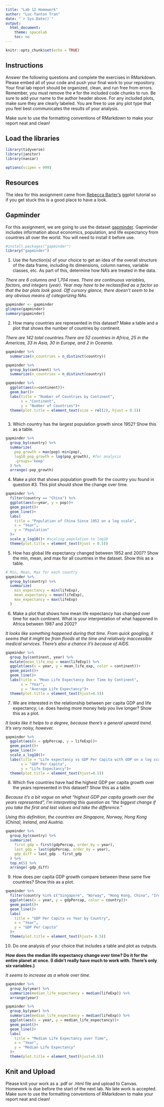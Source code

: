 ---
title: "Lab 12 Homework"
author: "Luc-Tanton Tran"
date: "`r Sys.Date()`"
output:
  html_document:
    theme: spacelab
    toc: no
---

```{r setup, include=FALSE}
knitr::opts_chunk$set(echo = TRUE)
```

## Instructions
Answer the following questions and complete the exercises in RMarkdown. Please embed all of your code and push your final work to your repository. Your final lab report should be organized, clean, and run free from errors. Remember, you must remove the `#` for the included code chunks to run. Be sure to add your name to the author header above. For any included plots, make sure they are clearly labeled. You are free to use any plot type that you feel best communicates the results of your analysis.  

Make sure to use the formatting conventions of RMarkdown to make your report neat and clean!  

## Load the libraries
```{r message=FALSE, warning=FALSE}
library(tidyverse)
library(janitor)
library(naniar)
``` 

```{r}
options(scipen = 999)
```

## Resources
The idea for this assignment came from [Rebecca Barter's](http://www.rebeccabarter.com/blog/2017-11-17-ggplot2_tutorial/) ggplot tutorial so if you get stuck this is a good place to have a look.  

## Gapminder
For this assignment, we are going to use the dataset [gapminder](https://cran.r-project.org/web/packages/gapminder/index.html). Gapminder includes information about economics, population, and life expectancy from countries all over the world. You will need to install it before use.  
```{r}
#install.packages("gapminder")
library("gapminder")
```

1. Use the function(s) of your choice to get an idea of the overall structure of the data frame, including its dimensions, column names, variable classes, etc. As part of this, determine how NA's are treated in the data.   

*There are 6 columns and 1,704 rows. There are continuous variables, factors, and integers (year). Year may have to be reclassified as a factor so that the bar plots look good. Off cursory glance, there doesn't seem to be any obvious means of categorizing NAs.*
```{r}
gapminder <- gapminder
glimpse(gapminder)
summary(gapminder)
```

2. How many countries are represented in this dataset? Make a table and a plot that shows the number of countries by continent.  

*There are 142 total countries.There are 52 countries in Africa, 25 in the Americas, 33 in Asia, 30 in Europe, and 2 in Oceania.*
```{r}
gapminder %>% 
  summarize(n_countries = n_distinct(country))

gapminder %>% 
  group_by(continent) %>% 
  summarize(n_countries = n_distinct(country))

gapminder %>% 
  ggplot(aes(x=continent))+
  geom_bar()+
  labs(title = "Number of Countries by Continent",
       x = "Continent",
       y = "Number of Countries")+
  theme(plot.title = element_text(size = rel(2), hjust = 0.5))
  
```

3. Which country has the largest population growth since 1952? Show this as a table.  
```{r}
gapminder %>% 
  group_by(country) %>% 
  summarize(
    pop_growth = max(pop)-min(pop),
    log10_pop_growth = log(pop_growth), #for analysis
    .groups='keep'
  ) %>% 
  arrange(-pop_growth)
```


4. Make a plot that shows population growth for the country you found in question #3. This plot should show the change over time.  
```{r}
gapminder %>% 
  filter(country == "China") %>% 
  ggplot(aes(x=year, y = pop))+
  geom_point()+
  geom_line()+
  labs(
    title = "Population of China Since 1952 on a log scale",
    x = "Year",
    y = "Population"
  )+
  scale_y_log10()+ #scaling population to log10
  theme(plot.title = element_text(hjust = 0.5))
```

5. How has global life expectancy changed between 1952 and 2007? Show the min, mean, and max for all countries in the dataset. Show this as a table.  
```{r}
# Min, Mean, Max for each country
gapminder %>% 
  group_by(country) %>% 
  summarize(
    min_expectancy = min(lifeExp),
    mean_expectancy = mean(lifeExp),
    max_expectancy = max(lifeExp)
  )
```

6. Make a plot that shows how mean life expectancy has changed over time for each continent. What is your interpretation of what happened in Africa between 1987 and 2002?  

*It looks like something happened during that time. From quick googling, it seems that it might be from floods at the time and relatively inaccessible medical services. There's also a chance it's because of AIDS.*
```{r}
gapminder %>% 
  group_by(continent, year) %>% 
  mutate(mean_life_exp = mean(lifeExp)) %>% 
  ggplot(aes(x = year, y = mean_life_exp, color = continent))+
  geom_point()+
  geom_line()+
  labs(title = "Mean Life Expectancy Over Time by Continent",
       x = "Year",
       y = "Average Life Expectancy")+
  theme(plot.title = element_text(hjust=0.5))
```

7. We are interested in the relationship between per capita GDP and life expectancy; i.e. does having more money help you live longer? Show this as a plot.  

*It looks like it helps to a degree, because there's a general upward trend. It's very noisy, however.*
```{r}
gapminder %>% 
  ggplot(aes(x = gdpPercap, y = lifeExp))+
  geom_point()+
  geom_line()+
  scale_x_log10()+
  labs(title = "Life expectancy vs GDP Per Capita with GDP on a log scale",
       x = "GDP Per Capita",
       y = "Life Expectancy")+
  theme(plot.title = element_text(hjust=0.5))
```

8. Which five countries have had the highest GDP per capita growth over the years represented in this dataset? Show this as a table.  

*Because it's a bit vague on what "highest GDP per capita growth over the years represented", I'm interpreting this question as "the biggest change if you take the first and last values and take the difference."*

*Using this definition, the countries are Singapore, Norway, Hong Kong (China), Ireland, and Austria.*
```{r}
gapminder %>% 
  group_by(country) %>% 
  summarize(
    first_gdp = first(gdpPercap, order_by = year),
    last_gdp = last(gdpPercap, order_by = year),
    gdp_diff = last_gdp - first_gdp
  ) %>% 
  top_n(5) %>% 
  arrange(-gdp_diff)
```

9. How does per capita GDP growth compare between these same five countries? Show this as a plot.  
```{r}
gapminder %>% 
  filter(country %in% c("Singapore", "Norway", "Hong Kong, China", "Ireland", "Austria")) %>% 
  ggplot(aes(x = year, y = gdpPercap, color = country))+
  geom_point()+
  geom_line()+
  labs(
    title = "GDP Per Capita vs Year by Country",
    x = "Year",
    y = "GDP Per Capita"
  )+
  theme(plot.title = element_text(hjust= 0.5))
```

10. Do one analysis of your choice that includes a table and plot as outputs.  

**How does the median life expectancy change over time? Do it for the entire planet at once. (I didn't really have much to work with. There's only six variables.)**

*It seems to increase as a whole over time.*
```{r}
gapminder %>% 
  group_by(year) %>% 
  summarize(median_life_expectancy = median(lifeExp)) %>% 
  arrange(year)

gapminder %>% 
  group_by(year) %>% 
  summarize(median_life_expectancy = median(lifeExp)) %>%
  ggplot(aes(x = year, y = median_life_expectancy))+
  geom_point()+
  geom_line()+
  labs(
    title = "Median Life Expectancy over Time",
    x = "Year",
    y = "Median Life Expectancy"
  )+
  theme(plot.title = element_text(hjust=0.5))
```

## Knit and Upload
Please knit your work as a .pdf or .html file and upload to Canvas. Homework is due before the start of the next lab. No late work is accepted. Make sure to use the formatting conventions of RMarkdown to make your report neat and clean! 